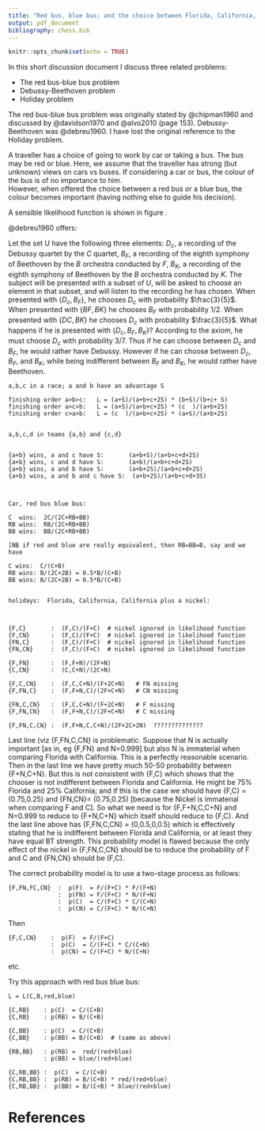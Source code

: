 ```yaml
---
title: "Red bus, blue bus; and the choice between Florida, California, and Florida plus a nickel"
output: pdf_document
bibliography: chess.bib
---
```


```r
knitr::opts_chunk$set(echo = TRUE)
```

In this short discussion document I discuss three related problems:

* The red bus-blue bus problem
* Debussy-Beethoven problem
* Holiday problem

The red bus-blue bus problem was originally stated by @chipman1960 and
discussed by @davidson1970 and @alvo2010 (page 153).
Debussy-Beethoven was @debreu1960.  I have lost the original reference
to the Holiday problem.

A traveller has a choice of going to work by car or taking a bus.  The
bus may be red or blue.  Here, we assume that the traveller has strong
(but unknown) views on cars vs buses.  If considering a car or bus,
the colour of the bus is of no importance to him.  
However, when offered the choice between a red bus or a blue bus, the
colour becomes important (having nothing else to guide his decision).

A sensible likelihood function is shown in figure \ref{likefuncred}.

\begin{table}[h]
\centering
\caption{Likelihoods\label{likefuncred} for red bus, blue bus problem}
\begin{tabular}{|l|l|}
\hline
Choice set & likelihood  \\ \hline
$\left\lbrace C,RB  \right\rbrace$ & $\left(\frac{p_C   }{p_C+p_{B}   }\right)^a \left(\frac{p_{B}}{p_C+p_{B}}\right)^b $ \\ \hline
$\left\lbrace C,BB  \right\rbrace$ & $\left(\frac{p_C   }{p_C+p_{B}   }\right)^c \left(\frac{p_{B}}{p_C+p_{B}}\right)^d $ \\ \hline
$\left\lbrace RB,BB \right\rbrace$ & $\left(\frac{1}{2}\right)^e 
                                      \left(\frac{1}{2}\right)^f
$ \\ \hline
$\left\lbrace C,RB,BB\right\rbrace$ & $
\left(\frac{p_C}{p_C + 2p_{B}}\right)^g
\left(\frac{p_B}{p_C + 2p_{B}}\right)^h
\left(\frac{p_B}{p_C + 2p_{B}}\right)^i
$\\ \hline
\end{tabular}
\end{table}

\begin{table}[h]
\centering
\caption{Likelihoods\label{likefuncredghost} for red bus, blue bus problem}
\begin{tabular}{|l|l|}
\hline
Choice set & likelihood  \\ \hline
$\left\lbrace C,RB  \right\rbrace$ & $\left(\frac{p_C   }{p_C+p_{B}   }\right)^a \left(\frac{p_{B}}{p_C+p_{B}}\right)^b $ \\ \hline
$\left\lbrace C,BB  \right\rbrace$ & $\left(\frac{p_C   }{p_C+p_{B}   }\right)^c \left(\frac{p_{B}}{p_C+p_{B}}\right)^d $ \\ \hline
$\left\lbrace RB,BB \right\rbrace$ & $\left(\frac{p_{B}+p_{RG}}{2p_{B}+p_{RG}}\right)^e 
                                      \left(\frac{p_{B}       }{2p_{B}+p_{RG}}\right)^f
$ \\ \hline
$\left\lbrace C,RB,BB\right\rbrace$ & $
\left(\frac{p_C       }{p_C + 2p_{B}+p_{RG}}\right)^g
\left(\frac{p_B+p_{RG}}{p_C + 2p_{B}+p_{RG}}\right)^h
\left(\frac{p_B       }{p_C + 2p_{B}+p_{RG}}\right)^i
$\\ \hline
\end{tabular}
\end{table}



 @debreu1960 offers:
 
Let the set U have the following three elements: $D_c$, a recording of
the Debussy quartet by the $C$ quartet, $B_F$, a recording of the
eighth symphony of Beethoven by the $B$ orchestra conducted by $F$,
$B_K$, a recording of the eighth symphony of Beethoven by the $B$
orchestra conducted by $K$.  The subject will be presented with a
subset of $U$, will be asked to choose an element in that subset, and
will listen to the recording he has chosen.  When presented with
$\left\lbrace D_c, B_F\right\rbrace$, he chooses $D_c$ with
probability $\frac{3}{5}$.  When presented with $\lbrace BF,
BK\rbrace$ he chooses $B_F$ with probability 1/2. When presented with
$\left\lbrace DC, BK\right\rbrace$ he chooses $D_c$ with probability
$\frac{3}{5}$.  What happens if he is presented with $\lbrace D_c,
B_F, B_K\rbrace$?  According to the axiom, he must choose $D_c$ with
probability 3/7.  Thus if he can choose between $D_c$ and $B_F$, he
would rather have Debussy.  However if he can choose between $D_c$,
$B_F$, and $B_K$, while being indifferent between $B_F$ and $B_K$, he
would rather have Beethoven.




```
a,b,c in a race; a and b have an advantage S

finishing order a>b>c:   L = (a+S)/(a+b+c+2S) * (b+S)/(b+c+ S)
finishing order a>c>b:   L = (a+S)/(a+b+c+2S) * (c  )/(a+b+2S)
finishing order c>a>b:   L = (c  )/(a+b+c+2S) * (a+S)/(a+b+2S)


a,b,c,d in teams {a,b} and {c,d}


{a+b} wins, a and c have S:       (a+b+S)/(a+b+c+d+2S)
{a+b} wins, c and d have S:       (a+b)/(a+b+c+d+2S)
{a+b} wins, a and b have S:       (a+b+2S)/(a+b+c+d+2S)
{a+b} wins, a and b and c have S:  (a+b+2S)/(a+b+c+d+3S)



Car, red bus blue bus:

C  wins:  2C/(2C+RB+BB)
RB wins:  RB/(2C+RB+BB)
BB wins:  BB/(2C+RB+BB)

[NB if red and blue are really equivalent, then RB=BB=B, say and we have

C wins:  C/(C+B)
RB wins: B/(2C+2B) = 0.5*B/(C+B)
BB wins: B/(2C+2B) = 0.5*B/(C+B)


holidays:  Florida, California, California plus a nickel:



{F,C}       :  (F,C)/(F+C)  # nickel ignored in likelihood function
{F,CN}      :  (F,C)/(F+C)  # nickel ignored in likelihood function
{FN,C}      :  (F,C)/(F+C)  # nickel ignored in likelihood function
{FN,CN}     :  (F,C)/(F+C)  # nickel ignored in likelihood function

{F,FN}      :  (F,F+N)/(2F+N)
{C,CN}      :  (C,C+N)/(2C+N)

{F,C,CN}    :  (F,C,C+N)/(F+2C+N)   # FN missing
{F,FN,C}    :  (F,F+N,C)/(2F+C+N)   # CN missing

{FN,C,CN}   :  (F,C,C+N)/(F+2C+N)   # F missing
{F,FN,CN}   :  (F,F+N,C)/(2F+C+N)   # C missing

{F,FN,C,CN} :  (F,F+N,C,C+N)/(2F+2C+2N)  ??????????????
```

	       
Last line (viz {F,FN,C,CN} is problematic.  Suppose that N is actually
important [as in, eg {F,FN} and N=0.999] but also N is immaterial when
comparing Florida with California.  This is a perfectly reasonable
scenario.  Then in the last line we have pretty much 50-50 probability
between {F+N,C+N}.  But this is not consistent with {F,C} which shows
that the chooser is not indifferent between Florida and California.
He might be 75% Florida and 25% California; and if this is the case we
should have {F,C} = (0.75,0.25) and {FN,CN}= (0.75,0.25) [because the
Nickel is immaterial when comparing F and C].  So what we need is for
{F,F+N,C,C+N} and N=0.999 to reduce to {F+N,C+N} which itself should
reduce to {F,C}.  And the last line above has {F,FN,C,CN} =
(0,0.5,0,0.5) which is effectively stating that he is indifferent
between Florida and California, or at least they have equal BT
strength.  This probability model is flawed because the only effect of
the nickel in {F,FN,C,CN} should be to reduce the probability of F and
C and {FN,CN} should be (F,C).


The correct probability model is to use a two-stage process as
follows:


```
{F,FN,FC,CN}  :  p(F)  = F/(F+C) * F/(F+N)
              :  p(FN) = F/(F+C) * N/(F+N) 
              :  p(C)  = C/(F+C) * C/(C+N) 
              :  p(CN) = C/(F+C) * N/(C+N)
```

Then

```
{F,C,CN}    :  p(F)  = F/(F+C)
            :  p(C)  = C/(F+C) * C/(C+N)
            :  p(CN) = C/(F+C) * N/(C+N)
```

etc.


Try this approach with red bus blue bus:

```
L = L(C,B,red,blue)

{C,RB}    : p(C)  = C/(C+B)
{C,RB}    : p(RB) = B/(C+B)

{C,BB}    : p(C)  = C/(C+B)
{C,BB}    : p(BB) = B/(C+B)  # (same as above)

{RB,BB}   : p(RB) =  red/(red+blue)
          : p(BB) = blue/(red+blue)

{C,RB,BB} :  p(C)  = C/(C+B) 
{C,RB,BB} :  p(RB) = B/(C+B) * red/(red+blue)
{C,RB,BB} :  p(BB) = B/(C+B) * blue/(red+blue)
```



# References

